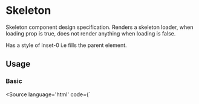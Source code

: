 
# Skeleton

Skeleton component design specification. Renders a skeleton loader, when loading prop is true, does not render anything when loading is false.

Has a style of inset-0 i.e fills the parent element.

## Usage

<p></p>

### Basic

<Canvas withSource="none">
  <Story name="basic" id="components-skeleton--basic" />
</Canvas>

<Source language='html' code={`
<script>
<\/script>

<div style="position:relative;height:30px;width:100px;">
  <Skeleton loading={true} />
</div>
`}/>

## Arguments

<ArgsTable of={Skeleton} />
